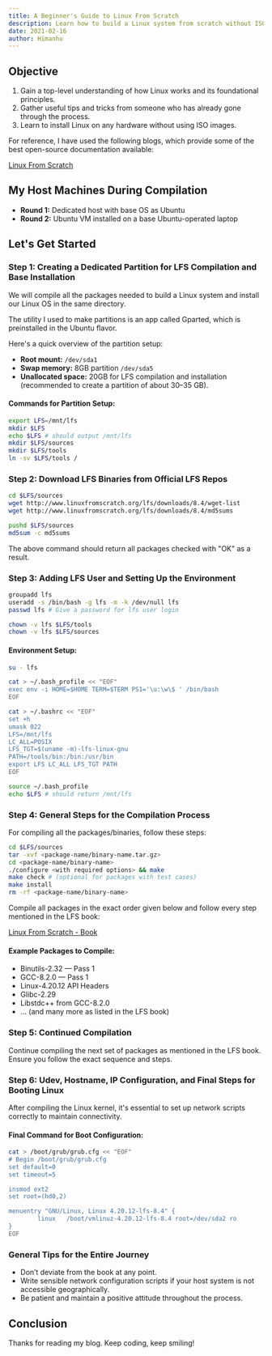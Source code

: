 ```yaml
---
title: A Beginner's Guide to Linux From Scratch
description: Learn how to build a Linux system from scratch without ISO images.
date: 2021-02-16
author: Himanhu
---
```


## Objective

1. Gain a top-level understanding of how Linux works and its foundational principles.
2. Gather useful tips and tricks from someone who has already gone through the process.
3. Learn to install Linux on any hardware without using ISO images.

For reference, I have used the following blogs, which provide some of the best open-source documentation available:

[Linux From Scratch](http://www.linuxfromscratch.org/lfs/)

## My Host Machines During Compilation

- **Round 1:** Dedicated host with base OS as Ubuntu
- **Round 2:** Ubuntu VM installed on a base Ubuntu-operated laptop

## Let's Get Started

### Step 1: Creating a Dedicated Partition for LFS Compilation and Base Installation

We will compile all the packages needed to build a Linux system and install our Linux OS in the same directory.

The utility I used to make partitions is an app called Gparted, which is preinstalled in the Ubuntu flavor.

Here's a quick overview of the partition setup:

- **Root mount:** `/dev/sda1`
- **Swap memory:** 8GB partition `/dev/sda5`
- **Unallocated space:** 20GB for LFS compilation and installation (recommended to create a partition of about 30–35 GB).

#### Commands for Partition Setup:

```bash
export LFS=/mnt/lfs
mkdir $LFS
echo $LFS # should output /mnt/lfs
mkdir $LFS/sources
mkdir $LFS/tools
ln -sv $LFS/tools /
```

### Step 2: Download LFS Binaries from Official LFS Repos

```bash
cd $LFS/sources
wget http://www.linuxfromscratch.org/lfs/downloads/8.4/wget-list
wget http://www.linuxfromscratch.org/lfs/downloads/8.4/md5sums

pushd $LFS/sources
md5sum -c md5sums
```

The above command should return all packages checked with "OK" as a result.

### Step 3: Adding LFS User and Setting Up the Environment

```bash
groupadd lfs
useradd -s /bin/bash -g lfs -m -k /dev/null lfs
passwd lfs # Give a password for lfs user login

chown -v lfs $LFS/tools
chown -v lfs $LFS/sources
```

#### Environment Setup:

```bash
su - lfs

cat > ~/.bash_profile << "EOF"
exec env -i HOME=$HOME TERM=$TERM PS1='\u:\w\$ ' /bin/bash
EOF

cat > ~/.bashrc << "EOF"
set +h
umask 022
LFS=/mnt/lfs
LC_ALL=POSIX
LFS_TGT=$(uname -m)-lfs-linux-gnu
PATH=/tools/bin:/bin:/usr/bin
export LFS LC_ALL LFS_TGT PATH
EOF

source ~/.bash_profile
echo $LFS # should return /mnt/lfs
```

### Step 4: General Steps for the Compilation Process

For compiling all the packages/binaries, follow these steps:

```bash
cd $LFS/sources
tar -xvf <package-name/binary-name.tar.gz>
cd <package-name/binary-name>
./configure <with required options> && make
make check # (optional for packages with test cases)
make install
rm -rf <package-name/binary-name>
```

Compile all packages in the exact order given below and follow every step mentioned in the LFS book:

[Linux From Scratch - Book](http://www.linuxfromscratch.org/lfs/downloads/8.4/LFS-BOOK-8.4-NOCHUNKS.html)

#### Example Packages to Compile:

- Binutils-2.32 — Pass 1
- GCC-8.2.0 — Pass 1
- Linux-4.20.12 API Headers
- Glibc-2.29
- Libstdc++ from GCC-8.2.0
- ... (and many more as listed in the LFS book)

### Step 5: Continued Compilation

Continue compiling the next set of packages as mentioned in the LFS book. Ensure you follow the exact sequence and steps.

### Step 6: Udev, Hostname, IP Configuration, and Final Steps for Booting Linux

After compiling the Linux kernel, it's essential to set up network scripts correctly to maintain connectivity.

#### Final Command for Boot Configuration:

```bash
cat > /boot/grub/grub.cfg << "EOF"
# Begin /boot/grub/grub.cfg
set default=0
set timeout=5

insmod ext2
set root=(hd0,2)

menuentry "GNU/Linux, Linux 4.20.12-lfs-8.4" {
        linux   /boot/vmlinuz-4.20.12-lfs-8.4 root=/dev/sda2 ro
}
EOF
```

### General Tips for the Entire Journey

- Don’t deviate from the book at any point.
- Write sensible network configuration scripts if your host system is not accessible geographically.
- Be patient and maintain a positive attitude throughout the process.

## Conclusion

Thanks for reading my blog. Keep coding, keep smiling!
